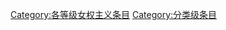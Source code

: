 {{Articles by Quality|topic=女权主义|project=女权主义|format=TOC}}
{{Wikipedia category}}
{{emptycat}}
{{portal box|女权主义}}
{{catmore1|[[Wikipedia:女权主义专题|Wikipedia:女权主义专题]]}}
[[Category:各等级女权主义条目|Category:各等级女权主义条目]]
[[Category:分类级条目|Category:分类级条目]]